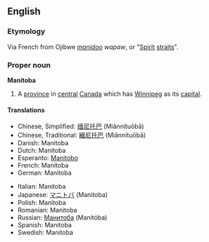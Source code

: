 {{wikipedia}}

==English==
{{wikipedia}}
===Etymology===
Via French from Ojibwe ''[[manidoo]] wapaw'', or "[[Spirit]] [[straits]]".

===Proper noun===
'''Manitoba'''

# A [[province]] in [[central]] [[Canada]] which has [[Winnipeg]] as its [[capital]].

====Translations====
{{top}}
*Chinese, Simplified: [[缅尼托巴]] (Miǎnnítuōbā)
*Chinese, Traditional: [[緬尼托巴]] (Miǎnnítuōbā)
*Danish: Manitoba
*Dutch: Manitoba {{n}}
*Esperanto: [[Manitobo]]
*French: Manitoba {{m}}
*German: Manitoba
{{mid}}
*Italian: Manitoba
*Japanese: [[マニトバ]] (Manitoba)
*Polish: Manitoba
*Romanian: Manitoba
*Russian: [[Манитоба]] (Manitóba) {{f}}
*Spanish: Manitoba
*Swedish: Manitoba
{{bottom}}
